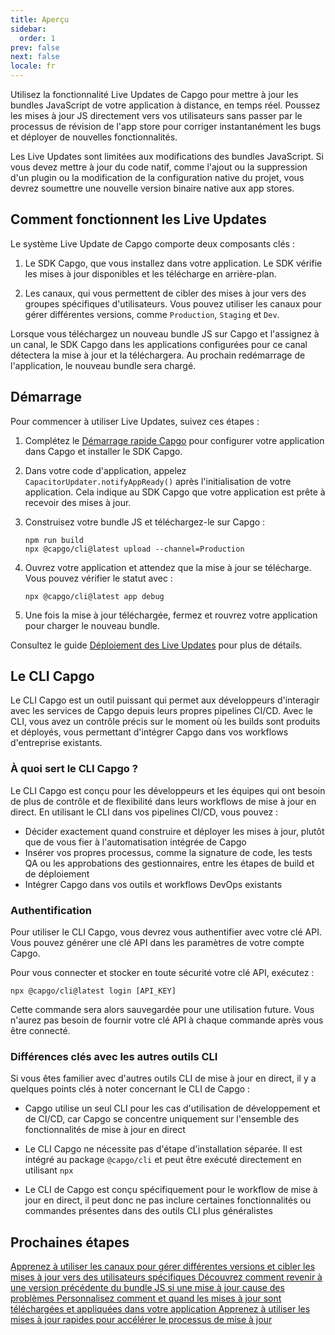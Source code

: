 ```yaml
---
title: Aperçu
sidebar:
  order: 1
prev: false
next: false
locale: fr
---
```



Utilisez la fonctionnalité Live Updates de Capgo pour mettre à jour les bundles JavaScript de votre application à distance, en temps réel. Poussez les mises à jour JS directement vers vos utilisateurs sans passer par le processus de révision de l'app store pour corriger instantanément les bugs et déployer de nouvelles fonctionnalités.

<Aside>

Les Live Updates sont limitées aux modifications des bundles JavaScript. Si vous devez mettre à jour du code natif, comme l'ajout ou la suppression d'un plugin ou la modification de la configuration native du projet, vous devrez soumettre une nouvelle version binaire native aux app stores.

</Aside>

## Comment fonctionnent les Live Updates

Le système Live Update de Capgo comporte deux composants clés :

1. Le SDK Capgo, que vous installez dans votre application. Le SDK vérifie les mises à jour disponibles et les télécharge en arrière-plan.

2. Les canaux, qui vous permettent de cibler des mises à jour vers des groupes spécifiques d'utilisateurs. Vous pouvez utiliser les canaux pour gérer différentes versions, comme `Production`, `Staging` et `Dev`.

Lorsque vous téléchargez un nouveau bundle JS sur Capgo et l'assignez à un canal, le SDK Capgo dans les applications configurées pour ce canal détectera la mise à jour et la téléchargera. Au prochain redémarrage de l'application, le nouveau bundle sera chargé.

## Démarrage

Pour commencer à utiliser Live Updates, suivez ces étapes :

<Steps>

1. Complétez le [Démarrage rapide Capgo](/docs/getting-started/quickstart) pour configurer votre application dans Capgo et installer le SDK Capgo.

2. Dans votre code d'application, appelez `CapacitorUpdater.notifyAppReady()` après l'initialisation de votre application. Cela indique au SDK Capgo que votre application est prête à recevoir des mises à jour.

3. Construisez votre bundle JS et téléchargez-le sur Capgo :
   ```shell
   npm run build
   npx @capgo/cli@latest upload --channel=Production 
   ```

4. Ouvrez votre application et attendez que la mise à jour se télécharge. Vous pouvez vérifier le statut avec :
   ```shell
   npx @capgo/cli@latest app debug
   ```

5. Une fois la mise à jour téléchargée, fermez et rouvrez votre application pour charger le nouveau bundle.

</Steps>

Consultez le guide [Déploiement des Live Updates](/docs/getting-started/deploy) pour plus de détails.

## Le CLI Capgo

Le CLI Capgo est un outil puissant qui permet aux développeurs d'interagir avec les services de Capgo depuis leurs propres pipelines CI/CD. Avec le CLI, vous avez un contrôle précis sur le moment où les builds sont produits et déployés, vous permettant d'intégrer Capgo dans vos workflows d'entreprise existants.

### À quoi sert le CLI Capgo ?

Le CLI Capgo est conçu pour les développeurs et les équipes qui ont besoin de plus de contrôle et de flexibilité dans leurs workflows de mise à jour en direct. En utilisant le CLI dans vos pipelines CI/CD, vous pouvez :

- Décider exactement quand construire et déployer les mises à jour, plutôt que de vous fier à l'automatisation intégrée de Capgo
- Insérer vos propres processus, comme la signature de code, les tests QA ou les approbations des gestionnaires, entre les étapes de build et de déploiement
- Intégrer Capgo dans vos outils et workflows DevOps existants

### Authentification

Pour utiliser le CLI Capgo, vous devrez vous authentifier avec votre clé API. Vous pouvez générer une clé API dans les paramètres de votre compte Capgo.

Pour vous connecter et stocker en toute sécurité votre clé API, exécutez :

```shell
npx @capgo/cli@latest login [API_KEY]
```

Cette commande sera alors sauvegardée pour une utilisation future. Vous n'aurez pas besoin de fournir votre clé API à chaque commande après vous être connecté.

### Différences clés avec les autres outils CLI

Si vous êtes familier avec d'autres outils CLI de mise à jour en direct, il y a quelques points clés à noter concernant le CLI de Capgo :

- Capgo utilise un seul CLI pour les cas d'utilisation de développement et de CI/CD, car Capgo se concentre uniquement sur l'ensemble des fonctionnalités de mise à jour en direct

- Le CLI Capgo ne nécessite pas d'étape d'installation séparée. Il est intégré au package `@capgo/cli` et peut être exécuté directement en utilisant `npx`

- Le CLI de Capgo est conçu spécifiquement pour le workflow de mise à jour en direct, il peut donc ne pas inclure certaines fonctionnalités ou commandes présentes dans des outils CLI plus généralistes

## Prochaines étapes

<CardGrid stagger>
  <a href="/docs/live-updates/channels/">
    <Card title="Canaux" icon="bars">
      Apprenez à utiliser les canaux pour gérer différentes versions et cibler les mises à jour vers des utilisateurs spécifiques
    </Card>
  </a>

  <a href="/docs/live-updates/rollbacks/">
    <Card title="Retours en arrière" icon="left-arrow">
      Découvrez comment revenir à une version précédente du bundle JS si une mise à jour cause des problèmes
    </Card>
  </a>

  <a href="/docs/live-updates/update-behavior/">
    <Card title="Comportement des mises à jour" icon="setting">
      Personnalisez comment et quand les mises à jour sont téléchargées et appliquées dans votre application
    </Card>
  </a>
  <a href="/docs/live-updates/fast-updates/">
    <Card title="Mises à jour rapides" icon="starlight">
      Apprenez à utiliser les mises à jour rapides pour accélérer le processus de mise à jour
    </Card>
  </a>
</CardGrid>
